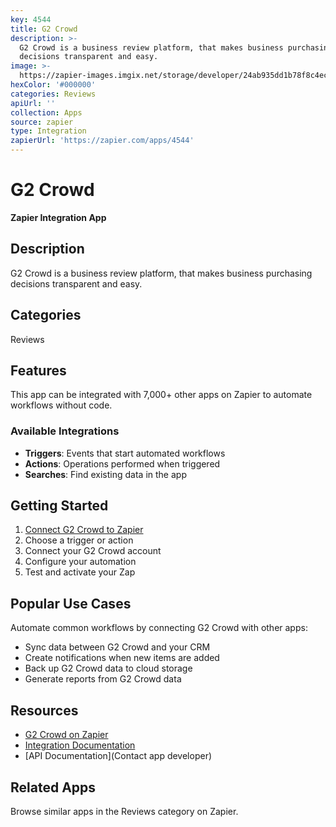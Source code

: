 ```yaml
---
key: 4544
title: G2 Crowd
description: >-
  G2 Crowd is a business review platform, that makes business purchasing
  decisions transparent and easy.
image: >-
  https://zapier-images.imgix.net/storage/developer/24ab935dd1b78f8c4ec5b0635cd9cd57.png?auto=format%2Ccompress&ixlib=python-3.0.0&q=50
hexColor: '#000000'
categories: Reviews
apiUrl: ''
collection: Apps
source: zapier
type: Integration
zapierUrl: 'https://zapier.com/apps/4544'
---
```

# G2 Crowd

**Zapier Integration App**

## Description

G2 Crowd is a business review platform, that makes business purchasing decisions transparent and easy.

## Categories

Reviews

## Features

This app can be integrated with 7,000+ other apps on Zapier to automate workflows without code.

### Available Integrations

- **Triggers**: Events that start automated workflows
- **Actions**: Operations performed when triggered
- **Searches**: Find existing data in the app

## Getting Started

1. [Connect G2 Crowd to Zapier](https://zapier.com/apps/4544)
2. Choose a trigger or action
3. Connect your G2 Crowd account
4. Configure your automation
5. Test and activate your Zap

## Popular Use Cases

Automate common workflows by connecting G2 Crowd with other apps:

- Sync data between G2 Crowd and your CRM
- Create notifications when new items are added
- Back up G2 Crowd data to cloud storage
- Generate reports from G2 Crowd data

## Resources

- [G2 Crowd on Zapier](https://zapier.com/apps/4544)
- [Integration Documentation](https://zapier.com/apps/4544/integrations)
- [API Documentation](Contact app developer)

## Related Apps

Browse similar apps in the Reviews category on Zapier.
